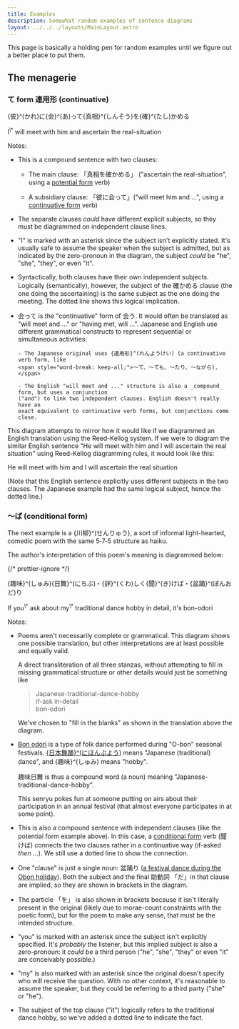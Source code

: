 ```yaml
---
title: Examples
description: Somewhat random examples of sentence diagrams
layout: ../../../layouts/MainLayout.astro
---
```



This page is basically a holding pen for random examples until we figure out a
better place to put them.

## The menagerie

### て form 連用形 (continuative)

<Diagram filename="kareniatte.svg">
  <p slot="original">
    {彼}^(かれ)に{会}^(あ)って{真相}^(しんそう)を{確}^(たし)かめる
  </p>
  <p slot="translation">
    I<sup>\*</sup> will meet with him and ascertain the real-situation
  </p>
</Diagram>

Notes:

- This is a compound sentence with two clauses:

  - The main clause: 「真相を確かめる」 ("ascertain the real-situation", using a
    [potential form](https://www.tofugu.com/japanese-grammar/verb-conjugation-groups/#godan-verbs-) verb)

  - A subsidiary clause: 「彼に会って」("will meet him and ...", using a [continuative
    form](https://www.tofugu.com/japanese-grammar/te-form/#form-for-and) verb)

- The separate clauses _could_ have different explicit subjects, so they must be
  diagrammed on independent clause lines.

- "I" is marked with an asterisk since the subject isn't explicitly stated. It's
  usually safe to assume the speaker when the subject is admitted, but as
  indicated by the zero-pronoun in the diagram, the subject
  _could_ be "he", "she", "they", or even "it".

- Syntactically, both clauses have their own independent subjects. Logically
  (semantically), however, the subject of the 確かめる clause (the one doing the
  ascertaining) is the same subject as the one doing the meeting. The dotted line
  shows this logical implication.

- 会って is the "continuative" form of 会う. It would often be translated as
  "will meet and ..." or "having met, will ...". Japanese and English use different
  grammatical constructs to represent sequential or simultaneous activities:

      - The Japanese original uses {連用形}^(れんようけい) (a continuative verb form, like
      <span style="word-break: keep-all;">〜て、〜ても、〜たり、〜ながら).</span>

      - The English "will meet and ..." structure is also a _compound_ form, but uses a conjunction
      ("and") to link two independent clauses. English doesn't really have an
      exact equivalent to continuative verb forms, but conjunctions come close.

This diagram attempts to mirror how it would like if we diagrammed an English
translation using the Reed-Kellog system. If we were to diagram the similar English
sentence "He will meet with him and I will ascertain the real situation" using Reed-Kellog
diagramming rules, it would look like this:

<Diagram filename="hewillmeetIwillascertain.svg">
  <p slot="original">
    He will meet with him and I will ascertain the real situation
  </p>
</Diagram>

(Note that this English sentence explicitly uses different subjects in the two
clauses. The Japanese example had the same logical subject, hence the dotted line.)

### 〜ば (conditional form)

The next example is a {川柳}^(せんりゅう), a sort of informal light-hearted, comedic
poem with the same 5&#8209;7&#8209;5 structure as haiku.

The author's interpretation of this poem's meaning is diagrammed below:

{/* prettier-ignore */}
<Diagram filename="shuminichibu.svg">
  <p slot="original">
    {趣味}^(しゅみ){日舞}^(にちぶ)・{詳}^(くわ)しく{聞}^(き)けば・{盆踊}^(ぼんおど)り
  </p>
  <p slot="translation">
    If you<sup>\*</sup> ask about my<sup>\*</sup> traditional dance hobby in detail, it's bon-odori
  </p>
</Diagram>

Notes:

- Poems aren't necessarily complete or grammatical. This diagram shows one
  possible translation, but other interpretations are at least possible and
  equally valid.

  A direct transliteration of all three stanzas, without attempting to fill in
  missing grammatical structure or other details would just be something like

  > Japanese-traditional-dance-hobby <br />
  > if-ask in-detail <br />
  > bon-odori

  We've chosen to "fill in the blanks" as shown in the translation above the
  diagram.

- [Bon odori](<https://en.wikipedia.org/wiki/Bon_(festival)#Bon_Odori>) is a type
  of folk dance performed during "O-bon" seasonal festivals.
  [{日本舞踊}^(にほんぶよう)](https://ja.wikipedia.org/wiki/%E6%97%A5%E6%9C%AC%E8%88%9E%E8%B8%8A)
  means "Japanese (traditional) dance", and {趣味}^(しゅみ) means "hobby".

  趣味日舞 is thus a compound word (a noun) meaning "Japanese-traditional-dance-hobby".

  This senryu pokes fun at someone putting on airs about their participation in
  an annual festival (that almost everyone participates in at some point).

- This is also a compound sentence with independent clauses (like the potential
  form example above). In this case, a [conditional
  form](https://www.tofugu.com/japanese-grammar/verb-conditional-form-ba/) verb
  (聞けば) connects the two clauses rather in a continuative way (if-asked _then_
  ...). We still use a dotted line to show the connection.

- One "clause" is just a single noun: 盆踊り ([a festival dance during the Obon
  holiday](<https://en.wikipedia.org/wiki/Bon_(festival)#Bon_Odori>)). Both the
  subject and the final 助動詞 「だ」in that clause are implied, so they are shown
  in brackets in the diagram.

- The particle 「を」 is also shown in brackets because it isn't literally
  present in the original (likely due to morae-count constraints with the poetic
  form), but for the poem to make any sense, that must be the intended structure.

- "you" is marked with an asterisk since the subject isn't explicitly specified.
  It's _probably_ the listener, but this implied subject is also a zero-pronoun:
  it _could_ be a third person ("he", "she", "they" or even "it" are conceivably
  possible.)

- "my" is also marked with an asterisk since the original doesn't specify who will
  receive the question. With no other context, it's reasonable to assume the
  speaker, but they could be referring to a third party ("she" or "he").

- The subject of the top clause ("it") logically refers to the traditional dance
  hobby, so we've added a dotted line to indicate the fact.
